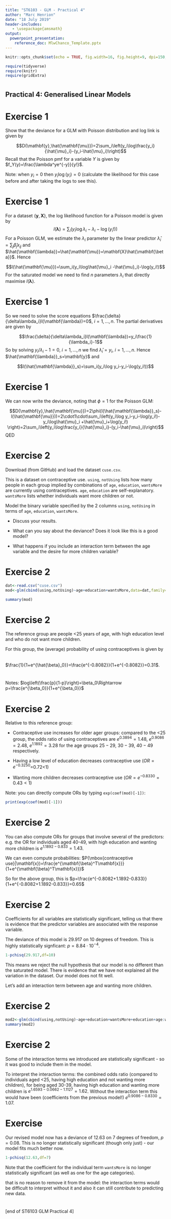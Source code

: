 ---
title: "ST6103 - GLM - Practical 4"
author: "Marc Henrion"
date: "18 July 2019"
header-includes:
   - \usepackage{amsmath}
output:
  powerpoint_presentation:
    reference_doc: MlwChanco_Template.pptx
---

```{r setup, include=FALSE, echo=F}
knitr::opts_chunk$set(echo = TRUE, fig.width=16, fig.height=9, dpi=150, highlight=T)

require(tidyverse)
require(knitr)
require(gridExtra)
```


#

## Practical 4: Generalised Linear Models

# Exercise 1

Show that the deviance for a GLM with Poisson distribution and log link is given by

$$D(\mathbf{y},\hat{\mathbf{\mu}})=2\sum_i\left(y_i\log\frac{y_i}{\hat{\mu}_i}-(y_i-\hat{\mu}_i)\right)$$
Recall that the Poisson pmf for a variable $Y$ is given by $f_Y(y)=\frac{\lambda^ye^{-y}}{y!}$.

Note: when $y_i=0$ then $y_i\log(y_i)=0$ (calculate the likelihood for this case before and after taking the logs to see this).

# Exercise 1

For a dataset $\{\mathbf{y},\mathbf{X}\}$, the log likelihood function for a Poisson model is given by
$$l(\mathbf{\lambda})=\sum_i\left(y_i\log\lambda_i-\lambda_i-\log(y_i!)\right)$$
For a Poisson GLM, we estimate the $\lambda_i$ parameter by the linear predictor $\hat{\lambda}_i=\sum_j \hat{\beta}_j x_{ij}$ and $\hat{\mathbf{\lambda}}=\hat{\mathbf{\mu}}=\mathbf{X}\hat{\mathbf{\beta}}$. Hence

$$l(\hat{\mathbf{\mu}})=\sum_i(y_i\log\hat{\mu}_i -\hat{\mu}_i)-\log(y_i!)$$
For the saturated model we need to find $n$ parameters $\lambda_i$ that directly maximise $l(\mathbf{\lambda})$.

# Exercise 1

So we need to solve the score equations $\frac{\delta}{\delta\lambda_i}l(\mathbf{\lambda})=0$, $i=1,\ldots,n$. The partial derivatives are given by

$$\frac{\delta}{\delta\lambda_i}l(\mathbf{\lambda})=y_i\frac{1}{\lambda_i}-1$$
So by solving $y_i/\lambda_i-1=0$, $i=1,\ldots,n$ we find $\hat{\lambda}_i=y_i$, $i=1,\ldots,n$. Hence $\hat{\mathbf{\lambda}}_s=\mathbf{y}$ and

$$l(\hat{\mathbf{\lambda}}_s)=\sum_i(y_i\log y_i-y_i-\log(y_i!))$$

# Exercise 1

We can now write the deviance, noting that $\phi=1$ for the Poisson GLM:

$$D(\mathbf{y},\hat{\mathbf{\mu}})=2\phi(l(\hat{\mathbf{\lambda}}_s)-l(\hat{\mathbf{\mu}}))=2\cdot1\cdot\sum_i\left(y_i\log y_i-y_i-\log(y_i!)-y_i\log\hat{\mu}_i +\hat{\mu}_i+\log(y_i!) \right)=2\sum_i\left(y_i\log\frac{y_i}{\hat{\mu}_i}-(y_i-\hat{\mu}_i)\right)$$
QED

# Exercise 2

Download (from GitHub) and load the dataset `cuse.csv`.

This is a dataset on contraceptive use. `using`, `notUsing` lists how many people in each group implied by combinations of `age`, `education`, `wantsMore` are currently using contraceptives. `age`, `education` are self-explanatory. `wantsMore` lists whether individuals want more children or not.

Model the binary variable specified by the 2 columns `using`, `notUsing` in terms of `age`, `education`, `wantsMore`.

* Discuss your results.

* What can you say about the deviance? Does it look like this is a good model?

* What happens if you include an interaction term between the age variable and the desire for more children variable?

# Exercise 2

```{r, tidy=T, collapse=T}
dat<-read.csv("cuse.csv")
mod<-glm(cbind(using,notUsing)~age+education+wantsMore,data=dat,family=binomial)

summary(mod)
```

# Exercise 2

The reference group are people <25 years of age, with high education level and who do not want more children.

For this group, the (average) probability of using contraceptives is given by
$$\,$$
$\frac{1}{1+e^{\hat{\beta}_0}}=\frac{e^{-0.8082}}{1+e^{-0.8082}}=0.31$.

$$\,$$
Notes: $log\left(\frac{p}{1-p}\right)=\beta_0\Rightarrow p=\frac{e^{\beta_0}}{1+e^{\beta_0}}$


# Exercise 2

Relative to this reference group:

* Contraceptive use increases for older ager groups: compared to the <25 group, the odds ratio of using contraceptives are $e^0.3894=1.48$, $e^0.9086=2.48$, $e^1.1892=3.28$ for the age groups $25-29$, $30-39$, $40-49$ respectively. 

* Having a low level of education decreases contraceptive use ($OR=e^{-0.3250}$=0.72<1)

* Wanting more children decreases contraceptive use ($OR=e^{-0.8330}=0.43<1$)

Note: you can directly compute ORs by typing `exp(coef(mod)[-1])`:

```{r, tidy=T, collapse=T}
print(exp(coef(mod)[-1]))
```

# Exercise 2

You can also compute ORs for groups that involve several of the predictors: e.g. the OR for individuals aged 40-49, with high education and wanting more children is $e^{1.1892-0.833}=1.43$.

We can even compute probabilities: $P(\mbox{contraceptive use}|\mathbf{x})=\frac{e^{\mathbf{\beta}^T\mathbf{x}}}{1+e^{\mathbf{\beta}^T\mathbf{x}}}$

So for the above group, this is $p=\frac{e^{-0.8082+1.1892-0.833}}{1+e^{-0.8082+1.1892-0.833}}=0.65$

# Exercise 2

Coefficients for all variables are statistically significant, telling us that there is evidence that the predictor variables are associated with the response variable.

The deviance of this model is 29.917 on 10 degrees of freedom. This is highly statistically signficant: $p=8.84\cdot10^{-4}$.

```{r}
1-pchisq(29.917,df=10)
```

This means we reject the null hypothesis that our model is no different than the saturated model. There is evidence that we have not explained all the variation in the dataset. Our model does not fit well.

Let's add an interaction term between age and wanting more children.

# Exercise 2

```{r, tidy=T, collapse=T}
mod2<-glm(cbind(using,notUsing)~age+education+wantsMore+education+age:wantsMore,data=dat,family=binomial)
summary(mod2)
```

# Exercise 2

Some of the interaction terms we introduced are statistically significant - so it was good to include them in the model.

To interpret the interaction terms: the combined odds ratio (compared to individuals aged <25, having high education and not wanting more children), for being aged 30-39, having high education and wanting more children is $e^{1.6593-0.0662-1.1127}=1.62$. Without the interaction term this would have been (coefficients from the previous model!) $e^{0.9086-0.8330}=1.07$. 

# Exercise

Our revised model now has a deviance of 12.63 on 7 degrees of freedom, $p=0.08$. This is no longer statistically significant (though only just) - our model fits much better now.

```{r}
1-pchisq(12.63,df=7)
```

Note that the coefficient for the individual term `wantsMore` is no longer statistically significant (as well as one for the age categories).

that is no reason to remove it from the model: the interaction terms would be difficult to interpret without it and also it can still contribute to predicting new data.

# 

[end of ST6103 GLM Practical 4]
